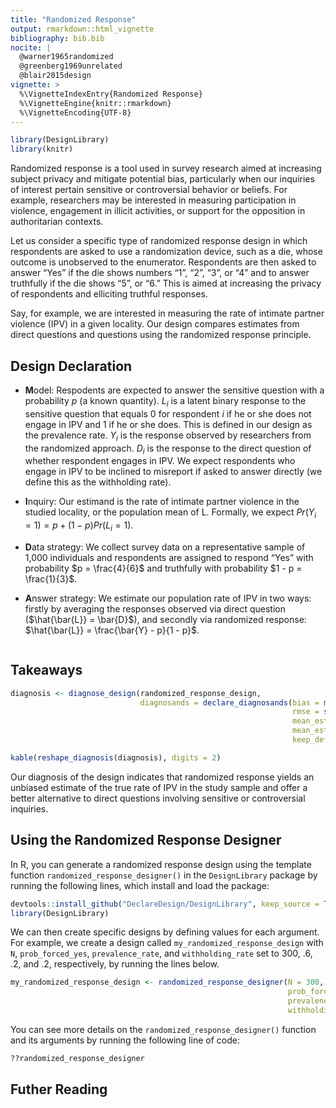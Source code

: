 ```yaml
---
title: "Randomized Response"
output: rmarkdown::html_vignette
bibliography: bib.bib
nocite: |
  @warner1965randomized
  @greenberg1969unrelated
  @blair2015design
vignette: >
  %\VignetteIndexEntry{Randomized Response}
  %\VignetteEngine{knitr::rmarkdown}
  %\VignetteEncoding{UTF-8}
---
```



```r
library(DesignLibrary)
library(knitr)
```

Randomized response is a tool used in survey research aimed at increasing subject privacy and mitigate potential bias, particularly when our inquiries of interest pertain sensitive or controversial behavior or beliefs. For example, researchers may be interested in measuring participation in violence, engagement in illicit activities, or support for the opposition in authoritarian contexts.

Let us consider a specific type of randomized response design in which respondents are asked to use a randomization device, such as a die, whose outcome is unobserved to the enumerator. Respondents are then asked to answer "Yes" if the die shows numbers "1", "2", "3", or "4" and to answer truthfully if the die shows "5", or "6." This is aimed at increasing the privacy of respondents and elliciting truthful responses.

Say, for example, we are interested in measuring the rate of intimate partner violence (IPV) in a given locality. Our design compares estimates from direct questions and questions using the randomized response principle.

## Design Declaration

  - **M**odel: Respodents are expected to answer the sensitive question with a probability $p$ (a known quantity). $L_i$ is a latent binary response to the sensitive question that equals 0 for respondent $i$ if he or she does not engage in IPV and 1 if he or she does. This is defined in our design as the prevalence rate. $Y_i$ is the response observed by researchers from the randomized approach. $D_i$ is the response to the direct question of whether respondent engages in IPV. We expect respondents who engage in IPV to be inclined to misreport if asked to answer directly (we define this as the withholding rate).

- **I**nquiry: Our estimand is the rate of intimate partner violence in the studied locality, or the population mean of L. Formally, we expect $Pr(Y_i = 1) = p + (1-p)Pr(L_i = 1)$.

- **D**ata strategy: We collect survey data on a representative sample of 1,000 individuals and respondents are assigned to respond "Yes" with probability $p = \frac{4}{6}$ and truthfully with probability $1 - p = \frac{1}{3}$.

- **A**nswer strategy: We estimate our population rate of IPV in two ways: firstly by averaging the responses observed via direct question ($\hat{\bar{L}} = \bar{D}$), and secondly via randomized response: $\hat{\bar{L}} = \frac{\bar{Y} - p}{1 - p}$.

```r

```

## Takeaways

```r
diagnosis <- diagnose_design(randomized_response_design,
                             diagnosands = declare_diagnosands(bias = mean(est - estimand),
                                                               rmse = sqrt(mean((est - estimand)^2)),
                                                               mean_estimate = mean(est),
                                                               mean_estimand = mean(estimand),
                                                               keep_defaults = FALSE))
```


```r
kable(reshape_diagnosis(diagnosis), digits = 2)
```



Our diagnosis of the design indicates that randomized response yields an unbiased estimate of the true rate of IPV in the study sample and offer a better alternative to direct questions involving sensitive or controversial inquiries.

## Using the Randomized Response Designer

In R, you can generate a randomized response design using the template function `randomized_response_designer()` in the `DesignLibrary` package by running the following lines, which install and load the package:

```r
devtools::install_github("DeclareDesign/DesignLibrary", keep_source = TRUE)
library(DesignLibrary)
```

We can then create specific designs by defining values for each argument. For example, we create a design called `my_randomized_response_design` with `N`, `prob_forced_yes`, `prevalence_rate`, and `withholding_rate` set to 300, .6, .2, and .2, respectively, by running the lines below.

```r
my_randomized_response_design <- randomized_response_designer(N = 300, 
                                                              prob_forced_yes = .6,
                                                              prevalence_rate = .2,
                                                              withholding_rate = .2)
```

You can see more details on the `randomized_response_designer()` function and its arguments by running the following line of code:

```r
??randomized_response_designer
```


## Futher Reading